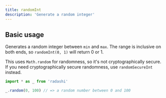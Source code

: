 ```yaml
---
title: randomInt
description: 'Generate a random integer'
---
```


## Basic usage

Generates a random integer between `min` and `max`. The range is inclusive on both ends, so `randomInt(0, 1)` will return 0 or 1.

This uses `Math.random` for randomness, so it's not cryptographically secure. If you need cryptographically secure randomness, use `randomSecureInt` instead.

```ts
import * as _ from 'radashi'

_.random(0, 100) // => a random number between 0 and 100
```
